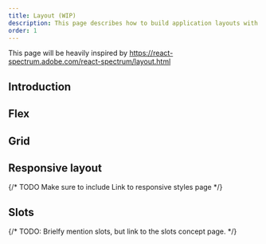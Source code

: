 ```yaml
---
title: Layout (WIP)
description: This page describes how to build application layouts with Hopper using Flex or Grid.
order: 1
---
```


This page will be heavily inspired by https://react-spectrum.adobe.com/react-spectrum/layout.html

## Introduction

## Flex

## Grid

## Responsive layout

{/* TODO Make sure to include Link to responsive styles page */}

## Slots

{/* TODO: Brielfy mention slots, but link to the slots concept page. */}
